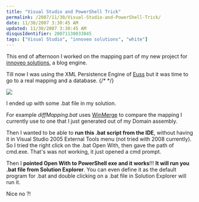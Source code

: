 ```yaml
---
title: "Visual Studio and PowerShell Trick"
permalink: /2007/11/30/Visual-Studio-and-PowerShell-Trick/
date: 11/30/2007 3:30:45 AM
updated: 11/30/2007 3:30:45 AM
disqusIdentifier: 20071130033045
tags: ["Visual Studio", "innoveo solutions", "white"]
---
```

This end of afternoon I worked on the mapping part of my new project for [innoveo solutions](http://www.innoveo.com/), a blog engine.

Till now I was using the XML Persistence Engine of [Euss](http://euss.evaluant.com/) but it was time to go to a real mapping and a database.
{/* <!-- more --> */}

![](http://farm3.static.flickr.com/2130/2073540103_dcff049d11_o.jpg) 

I ended up with some .bat file in my solution. 

For example *diffMapping.bat* uses [WinMerge](http://winmerge.org/) to compare the mapping I currently use to one that I just generated out of my Domain assembly.

Then I wanted to be able to **run this .bat script from the IDE**, without having it in Visual Studio 2005 External Tools menu (not tried with 2008 currently). So I tried the right click on the .bat Open With, then gave the path of cmd.exe. That's was not working, it just opened a cmd prompt.

Then I **pointed Open With to PowerShell exe and it works**!!! **It will run you .bat file from Solution Explorer**. You can even define it as the default program for .bat and double clicking on a .bat file in Solution Explorer will run it. 

Nice no ?!
